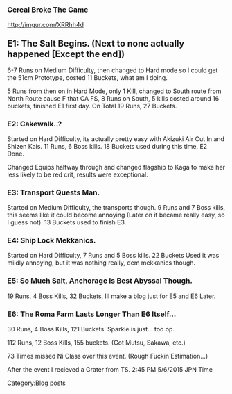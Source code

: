 ===Cereal Broke The Game===
http://imgur.com/XRRhh4d
===<span style="font-size:20px;">E1: The Salt Begins. (Next to none actually happened [Except the end])</span>===
6-7 Runs on Medium Difficulty, then changed to Hard mode so I could get the 51cm Prototype, costed 11 Buckets, what am I doing.

5 Runs from then on in Hard Mode, only 1 Kill, changed to South route from North Route cause F that CA FS, 8 Runs on South, 5 kills costed around 16 buckets, finished E1 first day. On Total 19 Runs, 27 Buckets.
===E2: Cakewalk..?===
Started on Hard Difficulty, its actually pretty easy with Akizuki Air Cut In and Shizen Kais. 11 Runs, 6 Boss kills. 18 Buckets used during this time, E2 Done.

Changed Equips halfway through and changed flagship to Kaga to make her less likely to be red crit, results were exceptional.
===E3: Transport Quests Man.===
Started on Medium Difficulty, the transports though. 9 Runs and 7 Boss kills, this seems like it could become annoying (Later on it became really easy, so I guess not). 13 Buckets used to finish E3.
===E4: Ship Lock Mekkanics.===
Started on Hard Difficulty, 7 Runs and 5 Boss kills. 22 Buckets Used it was mildly annoying, but it was nothing really, dem mekkanics though.
===E5: So Much Salt, Anchorage Is Best Abyssal Though.===
19 Runs, 4 Boss Kills, 32 Buckets, Ill make a blog just for E5 and E6 Later.
===E6: The Roma Farm Lasts Longer Than E6 Itself...===
30 Runs, 4 Boss Kills, 121 Buckets. Sparkle is just... too op.

112 Runs, 12 Boss Kills, 155 buckets. (Got Mutsu, Sakawa, etc.)

73 Times missed Ni Class over this event. (Rough Fuckin Estimation...)

After the event I recieved a Grater from TS. 2:45 PM 5/6/2015 JPN Time
[[Category:Blog posts]]